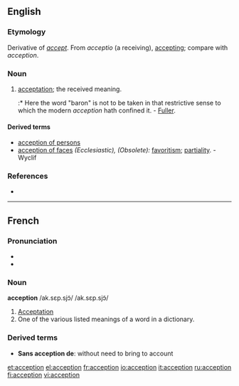 ==English==

===Etymology===
Derivative of ''[[accept]]''.  From {{L.}} ''acceptio'' (a receiving), [[accepting]]; compare with {{F.}} ''acception''.

===Noun===
{{en-noun}}

# {{obsolete}} [[acceptation]]; the received meaning.
#:* Here the word "baron" is not to be taken in that restrictive sense to which the modern ''acception'' hath confined it. - [[Fuller]].

====Derived terms====
* [[acception of persons]]
* [[acception of faces]] ''(Ecclesiastic), (Obsolete):'' [[favoritism]]; [[partiality]]. - Wyclif

===References===
* {{R:1913}}

----

==French==

===Pronunciation===
* {{IPA|/ak.sɛp.sjɔ̃/}}
* {{SAMPA|/ak.sEp.sjO~/}}

===Noun===
'''acception''' /ak.sɛp.sjɔ̃/ /ak.sɛp.sjɔ̃/

# [[Acceptation]]
# One of the various listed meanings of a word in a dictionary.

===Derived terms===
* '''Sans acception de''':  without need to bring to account

[[et:acception]]
[[el:acception]]
[[fr:acception]]
[[io:acception]]
[[it:acception]]
[[ru:acception]]
[[fi:acception]]
[[vi:acception]]